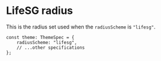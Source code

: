 
<Meta title="Foundations/Radius/LifeSG" />

# LifeSG radius

This is the radius set used when the `radiusScheme` is `"lifesg"`.

```tsx
const theme: ThemeSpec = {
    radiusScheme: "lifesg",
    // ...other specifications
};
```

<RadiusDisplay theme={LifeSGTheme} />
